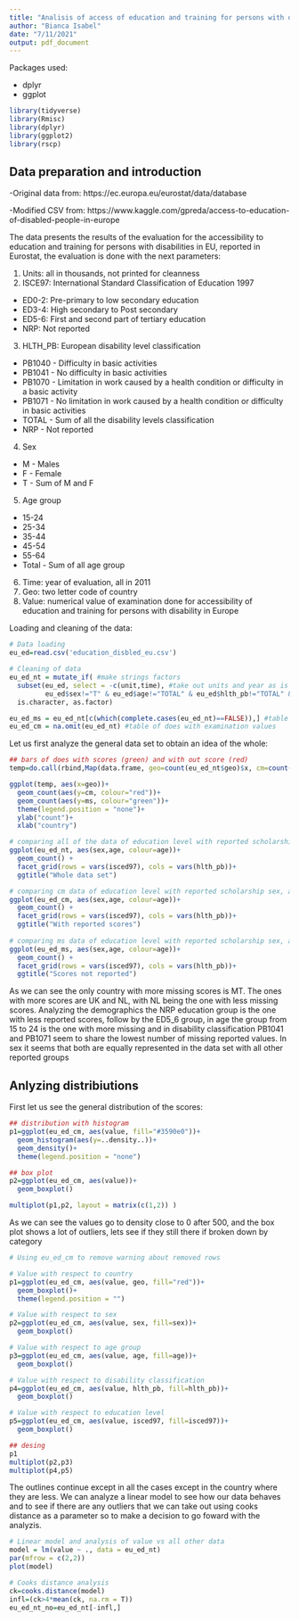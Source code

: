 ```yaml
---
title: "Analisis of access of education and training for persons with disability in Europe"
author: "Bianca Isabel"
date: "7/11/2021"
output: pdf_document
---
```


Packages used:

- dplyr
- ggplot


```r
library(tidyverse)
library(Rmisc)
library(dplyr)
library(ggplot2)
library(rscp)
```

## Data preparation and introduction

-Original data from:  https://ec.europa.eu/eurostat/data/database 

-Modified CSV from: https://www.kaggle.com/gpreda/access-to-education-of-disabled-people-in-europe

The data presents the results of the evaluation for the accessibility to education and training for persons with disabilities in EU, reported in Eurostat, the evaluation is done with the next parameters:

1. Units: all in thousands, not printed for cleanness
2. ISCE97: International Standard Classification of Education 1997
  * ED0-2: Pre-primary to low secondary education
  * ED3-4: High secondary to Post secondary
  * ED5-6: First and second part of tertiary education
  * NRP: Not reported
3. HLTH_PB: European disability level classification
  * PB1040 - Difficulty in basic activities
  * PB1041 - No difficulty in basic activities
  * PB1070 - Limitation in work caused by a health condition or difficulty in a basic activity
  * PB1071 - No limitation in work caused by a health condition or difficulty in basic activities
  * TOTAL  - Sum of all the disability levels classification
  * NRP - Not reported
4. Sex
  * M - Males
  * F - Female
  * T - Sum of M and F
5. Age group
  * 15-24
  * 25-34
  * 35-44
  * 45-54
  * 55-64
  * Total - Sum of all age group 
6. Time: year of evaluation, all in 2011
7. Geo: two letter code of country
8. Value: numerical value of examination done for accessibility of education and training for persons with disability in Europe

Loading and cleaning of the data:

```r
# Data loading
eu_ed=read.csv('education_disbled_eu.csv')

# Cleaning of data
eu_ed_nt = mutate_if( #make strings factors
  subset(eu_ed, select = -c(unit,time), #take out units and year as is the same in all
         eu_ed$sex!="T" & eu_ed$age!="TOTAL" & eu_ed$hlth_pb!="TOTAL" & eu_ed$isced97!="TOTAL"),#with out totals in data
  is.character, as.factor) 

eu_ed_ms = eu_ed_nt[c(which(complete.cases(eu_ed_nt)==FALSE)),] #table of missing reported examination values
eu_ed_cm = na.omit(eu_ed_nt) #table of does with examination values
```

Let us first analyze the general data set to obtain an idea of the whole:

```r
## bars of does with scores (green) and with out score (red)
temp=do.call(rbind,Map(data.frame, geo=count(eu_ed_nt$geo)$x, cm=count(eu_ed_cm$geo)$freq, ms=count(eu_ed_ms$geo)$freq))

ggplot(temp, aes(x=geo))+
  geom_count(aes(y=cm, colour="red"))+
  geom_count(aes(y=ms, colour="green"))+
  theme(legend.position = "none")+
  ylab("count")+
  xlab("country")

# comparing all of the data of education level with reported scholarship sex, and age group
ggplot(eu_ed_nt, aes(sex,age, colour=age))+
  geom_count() +
  facet_grid(rows = vars(isced97), cols = vars(hlth_pb))+
  ggtitle("Whole data set")

# comparing cm data of education level with reported scholarship sex, and age group
ggplot(eu_ed_cm, aes(sex,age, colour=age))+
  geom_count() +
  facet_grid(rows = vars(isced97), cols = vars(hlth_pb))+
  ggtitle("With reported scores")
  
# comparing ms data of education level with reported scholarship sex, and age group
ggplot(eu_ed_ms, aes(sex,age, colour=age))+
  geom_count() +
  facet_grid(rows = vars(isced97), cols = vars(hlth_pb))+
  ggtitle("Scores not reported")


```

As we can see the only country with more missing scores is MT. The ones with more scores are UK and NL, with NL being the one with less missing scores. Analyzing the demographics the NRP education group is the one with less reported scores, follow by the ED5_6 group, in age the group from 15 to 24 is the one with more missing and in disability classification PB1041 and PB1071 seem to share the lowest number of missing reported values. In sex it seems that both are equally represented in the data set with all other reported groups

## Anlyzing distribiutions

First let us see the general distribution of the scores:

```r
## distribution with histogram
p1=ggplot(eu_ed_cm, aes(value, fill="#3590e0"))+
  geom_histogram(aes(y=..density..))+
  geom_density()+
  theme(legend.position = "none")

## box plot
p2=ggplot(eu_ed_cm, aes(value))+
  geom_boxplot()

multiplot(p1,p2, layout = matrix(c(1,2)) )

```

As we can see the values go to density close to 0 after 500, and the box plot shows a lot of outliers, lets see if they still there if broken down by category

```r
# Using eu_ed_cm to remove warning about removed rows

# Value with respect to country
p1=ggplot(eu_ed_cm, aes(value, geo, fill="red"))+
  geom_boxplot()+
  theme(legend.position = "")

# Value with respect to sex
p2=ggplot(eu_ed_cm, aes(value, sex, fill=sex))+
  geom_boxplot()

# Value with respect to age group
p3=ggplot(eu_ed_cm, aes(value, age, fill=age))+
  geom_boxplot()

# Value with respect to disability classification
p4=ggplot(eu_ed_cm, aes(value, hlth_pb, fill=hlth_pb))+
  geom_boxplot()

# Value with respect to education level
p5=ggplot(eu_ed_cm, aes(value, isced97, fill=isced97))+
  geom_boxplot()

## desing
p1
multiplot(p2,p3)
multiplot(p4,p5)

```
The outlines continue except in all the cases except in the country where they are less. We can analyze a linear model to see how our data behaves and to see if there are any outliers that we can take out using cooks distance as a parameter so to make a decision to go foward with the analyzis.

```r
# Linear model and analysis of value vs all other data
model = lm(value ~ ., data = eu_ed_nt)
par(mfrow = c(2,2))
plot(model)

# Cooks distance analysis 
ck=cooks.distance(model)
infl=(ck>4*mean(ck, na.rm = T))
eu_ed_nt_no=eu_ed_nt[-infl,]
```

